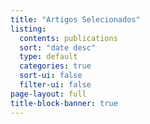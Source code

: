 ```yaml
---
title: "Artigos Selecionados"
listing:
  contents: publications
  sort: "date desc"
  type: default
  categories: true
  sort-ui: false
  filter-ui: false
page-layout: full
title-block-banner: true
---
```


